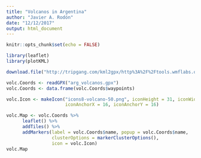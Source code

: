 ```yaml
---
title: "Volcanos in Argentina"
author: "Javier A. Rodón"
date: "12/12/2017"
output: html_document
---
```


```r
knitr::opts_chunk$set(echo = FALSE)
```

```r
library(leaflet)
library(plotKML)

download.file("http://tripgang.com/kml2gpx/http%3A%2F%2Ftools.wmflabs.org%2Fkmlexport%3Farticle%3DList_of_volcanoes_in_Argentina?gpx=1", "arg_volcanos.gpx")

volc.Coords <- readGPX("arg_volcanos.gpx")
volc.Coords <- data.frame(volc.Coords$waypoints)

volc.Icon <- makeIcon("icons8-volcano-50.png", iconHeight = 31, iconWidth = 31,
                      iconAnchorX = 16, iconAnchorY = 16)

volc.Map <- volc.Coords %>% 
      leaflet() %>% 
      addTiles() %>% 
      addMarkers(label = volc.Coords$name, popup = volc.Coords$name,
                 clusterOptions = markerClusterOptions(),
                 icon = volc.Icon)
volc.Map
```